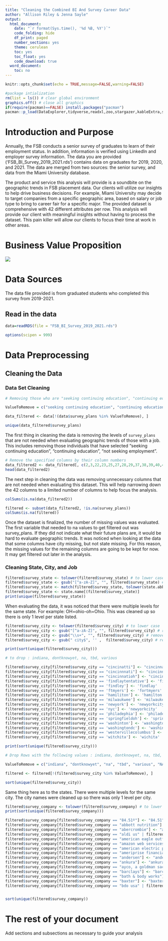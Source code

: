 ```yaml
---
title: "Cleaning the Combined BI And Survey Career Data"
author: "Allison Riley & Jenna Sayle"
output:
  html_document:
    date: "`r format(Sys.time(), '%d %B, %Y')`"
    code_folding: hide
    df_print: paged
    number_sections: yes
    theme: cerulean
    toc: yes
    toc_float: yes
    code_download: true
  word_document:
    toc: no
---
```


```r
knitr::opts_chunk$set(echo = TRUE,message=FALSE,warning=FALSE)

#package intialization
rm(list = ls()) # clear global environment
graphics.off() # close all graphics
if(require(pacman)==FALSE) install.packages("pacman")
pacman::p_load(DataExplorer,tidyverse,readxl,zoo,stargazer,kableExtra,skimr,plotly,ggpubr,vtable,tm, gplots, ggplot)
```

# Introduction and Purpose

Annually, the FSB conducts a senior survey of graduates to learn of their employment status. In addition, information is verified using LinkedIn and employer survey information. The data you are provided ('FSB_BI_Survey_2019_2021.rds') contains data on graduates for 2019, 2020, and 2021. The data are merged from two sources: the senior survey, and data from the Miami University database.

The product and service this analysis will provide is a soundbite on the geographic trends in FSB placement data. Our clients will utilize our insights to help drive business decisions. For example, Miami University may decide to target companies from a specific geographic area, based on salary or job type to bring to career fair for a specific major. The provided dataset is comprehensive with 42 different attributes per row. This analysis will provide our client with meaningful insights without having to process the dataset. This pain killer will allow our clients to focus their time at work in other areas.

# Business Value Proposition

![](BVP v2.png)

# Data Sources

The data file provided is from graduated students who completed this survey from 2019-2021.

## Read in the data

```r
data=readRDS(file = "FSB_BI_Survey_2019_2021.rds")

options(scipen = 999)
```

# Data Preprocessing

## Cleaning the Data

### Data Set Cleaning
```r
# Removing those who are "seeking continuing education", "continuing education", "not seeking employment"

ValueToRemove = c("seeking continuing education", "continuing education", "not seeking employment")

data_filtered <- data[!(data$survey_plans %in% ValueToRemove), ]

unique(data_filtered$survey_plans)
```

The first thing in cleaning the data is removing the levels of `survey_plans` that are not needed when evaluating geographic trends of those with a job.  This includes removing those individuals that have selected "seeking continuing education", "continuing education", "not seeking employment". 


```r
# Remove the specified columns by their column numbers
data_filtered2 <- data_filtered[, c(2,3,22,23,25,27,28,29,37,38,39,40,41,42)]
head(data_filtered2)
```

The next step in cleaning the data was removing unnecessary columns that are not needed when evaluating this dataset.  This will help narrowing down the 42 columns to a limited number of columns to help focus the analysis.


```r
colSums(is.na(data_filtered2))
```

```r
filtered <- subset(data_filtered2, !is.na(survey_plans))
colSums(is.na(filtered))
```

Once the dataset is finalized, the number of missing values was evaluated.  The first variable that needed to na values to get filtered out was survey_plans.  If they did not indicate what their future plans are, it would be hard to evaluate geographic trends.  It was noticed when looking at the data that some columns have city missing, but not state missing.  For this reason, the missing values for the remaining columns are going to be kept for now.  It may get filtered out later in the analysis.

### Cleaning State, City, and Job

```r

filtered$survey_state <- tolower(filtered$survey_state) # to lower case
filtered$survey_state <- gsub("[^a-zA-Z]", "", filtered$survey_state) # remove abbreviations
filtered$survey_state <- match(filtered$survey_state, tolower(state.abb)) # convert to numerical representations
filtered$survey_state <- state.name[(filtered$survey_state)]
print(unique(filtered$survey_state))
```

When evaluating the data, it was noticed that there were multiple levels for the same state.  For example: OH=ohio-oh=Ohio.  This was cleaned up so there is only 1 level per state listed. 

```r
filtered$survey_city <- tolower(filtered$survey_city) # to lower case
filtered$survey_city <- gsub("[^a-zA-Z]", "", filtered$survey_city) # remove abbreviations
filtered$survey_city <- gsub("\\s+", "", filtered$survey_city) # remove extra spaces
filtered$survey_city <- gsub(" city$", '' ,  filtered$survey_city) # remove string city on the end 

print(sort(unique(filtered$survey_city)))
```


```r
# to drop : indiana, dontknowyet, na, tbd, various

filtered$survey_city[filtered$survey_city == "cincinatti"] <- "cincinnati"
filtered$survey_city[filtered$survey_city == "cincinnnati"] <- "cincinnati"
filtered$survey_city[filtered$survey_city == "cincinnatioh"] <- "cincinnati"
filtered$survey_city[filtered$survey_city == 'findlaytentative'] <- 'findlay'
filtered$survey_city[filtered$survey_city == 'findley'] <- 'findlay'
filtered$survey_city[filtered$survey_city == 'ftmyers'] <- 'fortmyers'
filtered$survey_city[filtered$survey_city == 'hamiliton'] <- 'hamilton'
filtered$survey_city[filtered$survey_city == 'milwaukwee'] <- 'milwaukee'
filtered$survey_city[filtered$survey_city == 'newyork'] <- 'newyorkcity'
filtered$survey_city[filtered$survey_city == 'nyc'] <- 'newyorkcity'
filtered$survey_city[filtered$survey_city == 'philadephia'] <- 'philadelphia'
filtered$survey_city[filtered$survey_city == 'springfieldoh'] <- 'springfield'
filtered$survey_city[filtered$survey_city == 'washinton'] <- 'washington'
filtered$survey_city[filtered$survey_city == 'washingtondc'] <- 'washington'
filtered$survey_city[filtered$survey_city == 'westervillecolumbus'] <- 'westerville'
filtered$survey_city[filtered$survey_city == 'witchita'] <- 'wichita'

print(sort(unique(filtered$survey_city)))
```

```r
# Drop Rows with the following values : indiana, dontknowyet, na, tbd, various

ValueToRemove = c("indiana", "dontknowyet", "na", "tbd", "various", "NA")

filtered <- filtered[!(filtered$survey_city %in% ValueToRemove), ]

sort(unique(filtered$survey_city))
```
Same thing here as to the states. There were multiple levels for the same city.  The city names were cleaned up so there was only 1 level per city. 

```r
filtered$survey_company <- tolower(filtered$survey_company) # to lower case
print(sort(unique(filtered$survey_company)))
```


```r
filtered$survey_company[filtered$survey_company == "84.51º"] <- "84.51"
filtered$survey_company[filtered$survey_company == "abbott nutrition"] <- "abbott"
filtered$survey_company[filtered$survey_company == "abercrombie"] <- "abercrombie & fitch"
filtered$survey_company[filtered$survey_company == "aldi us" | filtered$survey_company == "aldi usa"] <- "aldi"
filtered$survey_company[filtered$survey_company == "american eagle outfitters" | filtered$survey_company == "american eagle outfitters, Inc."] <- "american eagle"
filtered$survey_company[filtered$survey_company == "amazon web services"] <- "amazon"
filtered$survey_company[filtered$survey_company == "american electric power (aep)"] <- "american electric power"
filtered$survey_company[filtered$survey_company == "ameriprise financial - redstone wealth advisors"] <- "ameriprise financial services"
filtered$survey_company[filtered$survey_company == "andersen"] <- "andersen tax"
filtered$survey_company[filtered$survey_company == "ankura"] <- "ankura consulting"
filtered$survey_company[filtered$survey_company == "ayco, a goldman sachs company"] <- "ayco"
filtered$survey_company[filtered$survey_company == "barclays"] <- "barclays investment bank"
filtered$survey_company[filtered$survey_company == "bath & body works"] <- "bath and body works"
filtered$survey_company[filtered$survey_company == "baxter"] <- "baxter international"
filtered$survey_company[filtered$survey_company == "bdo usa" | filtered$survey_company == "bdo usa llp"] <- "bdo"


sort(unique(filtered$survey_company))
```


# The rest of your document

Add sections and subsections as necessary to guide your analysis
